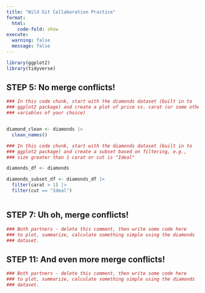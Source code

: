 ```yaml
---
title: "Wild Git Collaboration Practice"
format: 
  html:
    code-fold: show
execute: 
  warning: false
  message: false
---
```

```r

library(ggplot2)
library(tidyverse)

```


## STEP 5: No merge conflicts!

```r
### In this code chunk, start with the diamonds dataset (built in to
### ggplot2 package) and create a plot of price vs. carat (or some other
### variables of your choice)


diamond_clean <- diamonds |>
  clean_names()


```

```r
### In this code chunk, start with the diamonds dataset (built in to
### ggplot2 package) and create a subset based on filtering, e.g., 
### size greater than 1 carat or cut is "Ideal"

diamonds_df <- diamonds

diamonds_subset_df <- diamonds_df |>
  filter(carat > 1) |>
  filter(cut == "Ideal")



```

## STEP 7: Uh oh, merge conflicts!

```r
### Both partners - delete this comment, then write some code here
### to plot, summarize, calculate something simple using the diamonds
### dataset.


```

## STEP 11: And even more merge conflicts!

```r
### Both partners - delete this comment, then write some code here
### to plot, summarize, calculate something simple using the diamonds
### dataset.


```

